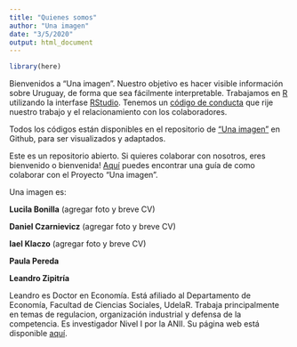 ```yaml
---
title: "Quienes somos"
author: "Una imagen"
date: "3/5/2020"
output: html_document
---
```


```r
library(here)
```


Bienvenidos a "Una imagen". Nuestro objetivo es hacer visible información sobre Uruguay, de forma que sea fácilmente interpretable. Trabajamos en [R](https://www.r-project.org/) utilizando la interfase [RStudio](https://rstudio.com/). Tenemos un [código de conducta](https://github.com/UnaImagen/UnaImagen/blob/master/CODE_OF_CONDUCT.md) que rije nuestro trabajo y el relacionamiento con los colaboradores.

Todos los códigos están disponibles en el repositorio de ["Una imagen"](https://github.com/UnaImagen/UnaImagen) en Github, para ser visualizados y adaptados.

Este es un repositorio abierto. Si quieres colaborar con nosotros, eres bienvenido o bienvenida! [Aquí](https://github.com/UnaImagen/UnaImagen/blob/master/CONTRIBUTING.md) puedes encontrar una guía de como colaborar con el Proyecto "Una imagen".

Una imagen es:

**Lucila Bonilla** (agregar foto y breve CV)

**Daniel Czarnievicz** (agregar foto y breve CV)

**Iael Klaczo** (agregar foto y breve CV)

**Paula Pereda**


**Leandro Zipitría** 

Leandro es Doctor en Economía. Está afiliado al Departamento de Economía, Facultad de Ciencias Sociales, UdelaR. Trabaja principalmente en temas de regulacion, organización industrial y defensa de la competencia. Es investigador Nivel I por la ANII. Su página web está disponible [aquí](https://leandro-zipitria.com/).

